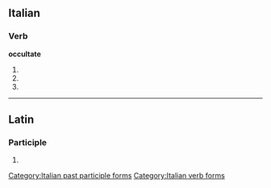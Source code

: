 ==Italian==

===Verb===
'''occultate'''

# {{conjugation of|occultare||2|p|pres|ind|lang=it}}
# {{conjugation of|occultare||2|p|imp|lang=it}}
# {{feminine plural of|occultato|lang=it}}

[[Category:Italian past participle forms]]
[[Category:Italian verb forms]]

----

==Latin==

===Participle===
{{la-part-form|occultāte}}

# {{inflection of|occultātus||voc|m|s|lang=la}}